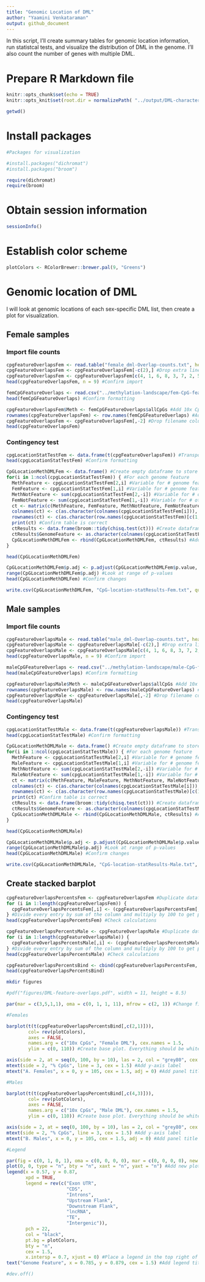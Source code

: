 ```yaml
---
title: "Genomic Location of DML"
author: "Yaamini Venkataraman"
output: github_document
---
```


In this script, I'll create summary tables for genomic location information, run statistcal tests, and visualize the distribution of DML in the genome. I'll also count the number of genes with multiple DML.

# Prepare R Markdown file

```r
knitr::opts_chunk$set(echo = TRUE)
knitr::opts_knit$set(root.dir = normalizePath( "../output/DML-characterization/")) #Set root directory
```

```r
getwd()
```

# Install packages

```r
#Packages for visualization

#install.packages("dichromat")
#install.packages("broom")

require(dichromat)
require(broom)
```

# Obtain session information

```r
sessionInfo()
```

# Establish color scheme

```r
plotColors <- RColorBrewer::brewer.pal(9, "Greens")
```

# Genomic location of DML

I will look at genomic locations of each sex-specific DML list, then create a plot for visualization.

## Female samples

### Import file counts

```r
cpgFeatureOverlapsFem <- read.table("female_dml-Overlap-counts.txt", header = FALSE, sep = "\t", col.names = c("femaleDML", "filename")) #Import line counts
cpgFeatureOverlapsFem <- cpgFeatureOverlapsFem[-c(2),] #Drop extra lines
cpgFeatureOverlapsFem <- cpgFeatureOverlapsFem[c(4, 1, 6, 8, 3, 7, 2, 5),] #Reorganize rows to match order: exon UTR, CDS, intron, upstream, downstream, lncRNA, TE, intergenic
head(cpgFeatureOverlapsFem, n = 9) #Confirm import
```

```r
femCpGFeatureOverlaps <- read.csv("../methylation-landscape/fem-CpG-feature-overlaps.csv", row.names = 1) #Import female methylation landscape
head(femCpGFeatureOverlaps) #Confirm formatting
```

```r
cpgFeatureOverlapsFem$Meth <- femCpGFeatureOverlaps$allCpGs #Add 10x CpG information
rownames(cpgFeatureOverlapsFem) <- row.names(femCpGFeatureOverlaps) #Add rowname information
cpgFeatureOverlapsFem <- cpgFeatureOverlapsFem[,-2] #Drop filename column
head(cpgFeatureOverlapsFem)
```

### Contingency test

```r
cpgLocationStatTestFem <- data.frame(t(cpgFeatureOverlapsFem)) #Transpose for statistical testing
head(cpgLocationStatTestFem) #Confirm formatting
```

```r
CpGLocationMethDMLFem <- data.frame() #Create empty dataframe to store chi-squared results
for(i in 1:ncol(cpgLocationStatTestFem)) { #For each genome feature
  MethFeature <- cpgLocationStatTestFem[2,i] #Variable for # genome feature overlaps for 10x CpGs
  FemFeature <- cpgLocationStatTestFem[1,i] #Variable for # genome feature overlaps for female DML
  MethNotFeature <- sum(cpgLocationStatTestFem[2,-i]) #Variable for # other CpG types for 10x CpGs
  FemNotFeature <- sum(cpgLocationStatTestFem[1,-i]) #Variable for # other CpG types for female DML
  ct <- matrix(c(MethFeature, FemFeature, MethNotFeature, FemNotFeature), ncol = 2) #Create contingency table
  colnames(ct) <- c(as.character(colnames(cpgLocationStatTestFem[i])), paste0("Not", colnames(cpgLocationStatTestFem[i]))) #Assign column names: type, not type
  rownames(ct) <- c(as.character(row.names(cpgLocationStatTestFem)[c(1,2)])) #Assign row names: 10x CpGs, female DML
  print(ct) #Confirm table is correct
  ctResults <- data.frame(broom::tidy(chisq.test(ct))) #Create dataframe storing chi-sq stats results. Use broom::tidy to extract results from test output
  ctResults$GenomeFeature <- as.character(colnames(cpgLocationStatTestFem)[i]) #Add CpG type to results
  CpGLocationMethDMLFem <- rbind(CpGLocationMethDMLFem, ctResults) #Add test statistics to master table
}
```

```r
head(CpGLocationMethDMLFem)
```

```r
CpGLocationMethDMLFem$p.adj <- p.adjust(CpGLocationMethDMLFem$p.value, method = "fdr") #Correct p-value using FDR
range(CpGLocationMethDMLFem$p.adj) #Look at range of p-values
head(CpGLocationMethDMLFem) #Confirm changes
```

```r
write.csv(CpGLocationMethDMLFem, "CpG-location-statResults-Fem.txt", quote = FALSE, row.names = TRUE) #Save statistical output
```

## Male samples

### Import file counts

```r
cpgFeatureOverlapsMale <- read.table("male_dml-Overlap-counts.txt", header = FALSE, sep = "\t", col.names = c("maleDML", "filename")) #Import line counts
cpgFeatureOverlapsMale <- cpgFeatureOverlapsMale[-c(2),] #Drop extra lines
cpgFeatureOverlapsMale <- cpgFeatureOverlapsMale[c(4, 1, 6, 8, 3, 7, 2, 5),] #Reorganize rows to match order: exon UTR, CDS, intron, upstream, downstream, lncRNA, TE, intergenic
head(cpgFeatureOverlapsMale, n = 9) #Confirm import
```

```r
maleCpGFeatureOverlaps <- read.csv("../methylation-landscape/male-CpG-feature-overlaps.csv", row.names = 1) #Import female methylation landscape
head(maleCpGFeatureOverlaps) #Confirm formatting
```

```r
cpgFeatureOverlapsMale$Meth <- maleCpGFeatureOverlaps$allCpGs #Add 10x CpG information
rownames(cpgFeatureOverlapsMale) <- row.names(maleCpGFeatureOverlaps) #Add rowname information
cpgFeatureOverlapsMale <- cpgFeatureOverlapsMale[,-2] #Drop filename column
head(cpgFeatureOverlapsMale)
```

### Contingency test

```r
cpgLocationStatTestMale <- data.frame(t(cpgFeatureOverlapsMale)) #Transpose for statistical testing
head(cpgLocationStatTestMale) #Confirm formatting
```

```r
CpGLocationMethDMLMale <- data.frame() #Create empty dataframe to store chi-squared results
for(i in 1:ncol(cpgLocationStatTestMale)) { #For each genome feature
  MethFeature <- cpgLocationStatTestMale[2,i] #Variable for # genome feature overlaps for 10x CpGs
  MaleFeature <- cpgLocationStatTestMale[1,i] #Variable for # genome feature overlaps for male DML
  MethNotFeature <- sum(cpgLocationStatTestMale[2,-i]) #Variable for # other CpG types for 10x CpGs
  MaleNotFeature <- sum(cpgLocationStatTestMale[1,-i]) #Variable for # other CpG types for male DML
  ct <- matrix(c(MethFeature, MaleFeature, MethNotFeature, MaleNotFeature), ncol = 2) #Create contingency table
  colnames(ct) <- c(as.character(colnames(cpgLocationStatTestMale[i])), paste0("Not", colnames(cpgLocationStatTestMale[i]))) #Assign column names: type, not type
  rownames(ct) <- c(as.character(row.names(cpgLocationStatTestMale)[c(1,2)])) #Assign row names: 10x CpGs, male DML
  print(ct) #Confirm table is correct
  ctResults <- data.frame(broom::tidy(chisq.test(ct))) #Create dataframe storing chi-sq stats results. Use broom::tidy to extract results from test output
  ctResults$GenomeFeature <- as.character(colnames(cpgLocationStatTestMale)[i]) #Add CpG type to results
  CpGLocationMethDMLMale <- rbind(CpGLocationMethDMLMale, ctResults) #Add test statistics to master table
}
```

```r
head(CpGLocationMethDMLMale)
```

```r
CpGLocationMethDMLMale$p.adj <- p.adjust(CpGLocationMethDMLMale$p.value, method = "fdr") #Correct p-value using FDR
range(CpGLocationMethDMLMale$p.adj) #Look at range of p-values
head(CpGLocationMethDMLMale) #Confirm changes
```

```r
write.csv(CpGLocationMethDMLMale, "CpG-location-statResults-Male.txt", quote = FALSE, row.names = TRUE) #Save statistical output
```

## Create stacked barplot

```r
cpgFeatureOverlapsPercentsFem <- cpgFeatureOverlapsFem #Duplicate dataframe
for (i in 1:length(cpgFeatureOverlapsFem)) {
  cpgFeatureOverlapsPercentsFem[,i] <- (cpgFeatureOverlapsPercentsFem[,i] / (sum(cpgFeatureOverlapsPercentsFem[,i]))) * 100
} #Divide every entry by sum of the column and multiply by 100 to get percentages. Do not include gene information
head(cpgFeatureOverlapsPercentsFem) #Check calculations
```

```r
cpgFeatureOverlapsPercentsMale <- cpgFeatureOverlapsMale #Duplicate dataframe
for (i in 1:length(cpgFeatureOverlapsMale)) {
  cpgFeatureOverlapsPercentsMale[,i] <- (cpgFeatureOverlapsPercentsMale[,i] / (sum(cpgFeatureOverlapsPercentsMale[,i]))) * 100
} #Divide every entry by sum of the column and multiply by 100 to get percentages. Do not include gene information
head(cpgFeatureOverlapsPercentsMale) #Check calculations
```

```r
cpgFeatureOverlapsPercentsBind <- cbind(cpgFeatureOverlapsPercentsFem, cpgFeatureOverlapsPercentsMale) #Combine dataframes
head(cpgFeatureOverlapsPercentsBind)
```

```bash
mkdir figures
```

```r
#pdf("figures/DML-feature-overlaps.pdf", width = 11, height = 8.5)

par(mar = c(3,5,1,1), oma = c(0, 1, 1, 11), mfrow = c(2, 1)) #Change figure boundaries

#Females

barplot(t(t(cpgFeatureOverlapsPercentsBind[,c(2,1)])), 
        col= rev(plotColors), 
        axes = FALSE,
        names.arg = c("10x CpGs", "Female DML"), cex.names = 1.5,
        ylim = c(0, 110)) #Create base plot. Everything should be white. Do not plot axes. Include sequencing type as labels and set size. Set y-axis specs. 

axis(side = 2, at = seq(0, 100, by = 10), las = 2, col = "grey80", cex.axis = 1.2) #Add y-axis
mtext(side = 2, "% CpGs", line = 3, cex = 1.5) #Add y-axis label
mtext("A. Females", x = 0, y = 105, cex = 1.5, adj = 0) #Add panel title

#Males

barplot(t(t(cpgFeatureOverlapsPercentsBind[,c(4,3)])), 
        col= rev(plotColors), 
        axes = FALSE, 
        names.arg = c("10x CpGs", "Male DML"), cex.names = 1.5,
        ylim = c(0, 110)) #Create base plot. Everything should be white. Do not plot axes. Include sequencing type as labels and set size. Set y-axis specs. 

axis(side = 2, at = seq(0, 100, by = 10), las = 2, col = "grey80", cex.axis = 1.2) #Add y-axis
mtext(side = 2, "% CpGs", line = 3, cex = 1.5) #Add y-axis label
mtext("B. Males", x = 0, y = 105, cex = 1.5, adj = 0) #Add panel title

#Legend

par(fig = c(0, 1, 0, 1), oma = c(0, 0, 0, 0), mar = c(0, 0, 0, 0), new = TRUE) #Create new plot
plot(0, 0, type = "n", bty = "n", xaxt = "n", yaxt = "n") #Add new plot on top of current plot
legend(x = 0.57, y = 0.87, 
       xpd = TRUE,
       legend = rev(c("Exon UTR", 
                      "CDS", 
                      "Introns", 
                      "Upstream Flank", 
                      "Downstream Flank", 
                      "lncRNA", 
                      "TE", 
                      "Intergenic")),
       pch = 22, 
       col = "black", 
       pt.bg = plotColors,
       bty = "n",
       cex = 1.5, 
       x.intersp = 0.7, xjust = 0) #Place a legend in the top right of the figure with no box
text("Genome Feature", x = 0.785, y = 0.879, cex = 1.5) #Add legend title that is aligned with legend

#dev.off()
```

